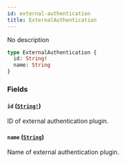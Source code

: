 ```yaml
---
id: external-authentication
title: ExternalAuthentication
---
```


No description

```graphql
type ExternalAuthentication {
  id: String!
  name: String
}
```

### Fields

#### `id` ([`String!`](/docs/developer/api-reference/scalars/string))

ID of external authentication plugin.

#### `name` ([`String`](/docs/developer/api-reference/scalars/string))

Name of external authentication plugin.
